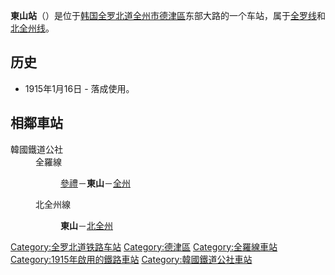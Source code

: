 {{unreferenced|time=2014-08-11T11:27:56+00:00}}
{{朝鮮半島車站資訊
|公司色 = #0066b3
|文字色 = 
|站名 = 東山站<br />{{lang|en|Dongsan}}
|圖片 =Dongsan station.jpg
|pxl = 
|圖片說明 =车站站舍
|車站編號 = 
|前一站1 = [[参礼站|参礼]]
|前一站距離1 = 4.0
|後一站距離1 = 7.9
|後一站1 = [[全州站_(韩国)|全州]]
|距離1 = 17.6
|所屬路線1 = [[全罗线|全罗线]]
|起點站1 = [[益山站|益山]]
|前一站2 = 
|前一站距離2 = 
|後一站距離2 = 1.7
|後一站2 = [[北全州站|北全州]]
|距離2 = 0.0
|所屬路線2 = [[北全州线|北全州线]]
|起點站2 = 东山
|諺文 = 동산역
|朝鮮漢字 = 東山驛
|文觀部式 =Dongsan-yeok 
|馬-賴式 =Tongsan-yŏk
|副站名 = 
|停站路線數 = 2
|所屬公司 = [[韩国铁道公社|韩国铁道公社]]
|所在地 =[[全罗北道|全罗北道]][[全州市|全州市]][[德津區|德津區]]东部大路1492
|車站構造 = 地面车站
|月台配置 = 
|啟用年月日 =1915年1月16日 
|廢站年月日 = 
|上下車人次 =
|統計年度 =
|轉車 = 
|備註 = 
|全寬備註 = 
}}

'''東山站'''（{{kor|諺=동산역|漢=東山驛|羅=Dongsan yeok|f=y}}）是位于[[韩国|韩国]][[全罗北道|全罗北道]][[全州市|全州市]][[德津區|德津區]]东部大路的一个车站，属于[[全罗线|全罗线]]和[[北全州线|北全州线]]。

== 历史 ==
*1915年1月16日 - 落成使用。

== 相鄰車站 ==
;韓國鐵道公社
:全羅線
::[[參禮站|參禮]]－'''東山'''－[[全州站_(韓國)|全州]]
:北全州線
:: '''東山'''－[[北全州站|北全州]]

{{全罗线}}
{{北全州线}}

[[Category:全罗北道铁路车站|Category:全罗北道铁路车站]]
[[Category:德津區|Category:德津區]]
[[Category:全羅線車站|Category:全羅線車站]]
[[Category:1915年啟用的鐵路車站|Category:1915年啟用的鐵路車站]]
[[Category:韓國鐵道公社車站|Category:韓國鐵道公社車站]]